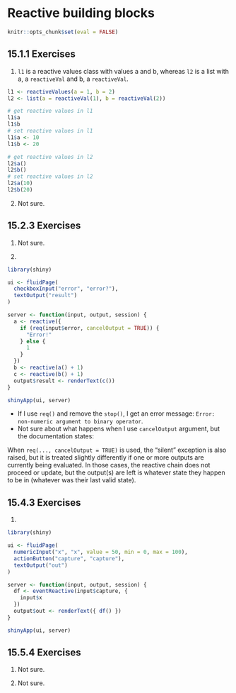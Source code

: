 # Reactive building blocks

```r
knitr::opts_chunk$set(eval = FALSE)
```

## 15.1.1 Exercises {-}

1. `l1` is a reactive values class with values a and b, whereas `l2` is a list with a, a `reactiveVal` and b, a `reactiveVal`. 

```r
l1 <- reactiveValues(a = 1, b = 2)
l2 <- list(a = reactiveVal(1), b = reactiveVal(2))

# get reactive values in l1
l1$a
l1$b
# set reactive values in l1
l1$a <- 10
l1$b <- 20

# get reactive values in l2
l2$a()
l2$b()
# set reactive values in l2
l2$a(10) 
l2$b(20)
```


::: {.rmdwarning}
2. Not sure.
:::


## 15.2.3 Exercises {-}


::: {.rmdwarning}
1. Not sure.
:::



2.
```r
library(shiny)

ui <- fluidPage(
  checkboxInput("error", "error?"),
  textOutput("result")
)

server <- function(input, output, session) {
  a <- reactive({
    if (req(input$error, cancelOutput = TRUE)) {
      "Error!"
    } else {
      1
    }
  })
  b <- reactive(a() + 1)
  c <- reactive(b() + 1)
  output$result <- renderText(c())
}

shinyApp(ui, server)
```

- If I use `req()` and remove the `stop()`, I get an error message: `Error: non-numeric argument to binary operator`.
- Not sure about what happens when I use `cancelOutput` argument, but the documentation states: 


::: {.rmdnote}
When `req(..., cancelOutput = TRUE)` is used, the "silent" exception is also raised, but it is treated slightly differently if one or more outputs are currently being evaluated. In those cases, the reactive chain does not proceed or update, but the output(s) are left is whatever state they happen to be in (whatever was their last valid state).
:::




## 15.4.3 Exercises {-}

1.
```r
library(shiny)

ui <- fluidPage(
  numericInput("x", "x", value = 50, min = 0, max = 100),
  actionButton("capture", "capture"),
  textOutput("out")
)

server <- function(input, output, session) {
  df <- eventReactive(input$capture, { 
    input$x
  })
  output$out <- renderText({ df() })
}

shinyApp(ui, server)
```


## 15.5.4 Exercises {-}

::: {.rmdwarning}
1. Not sure.

2. Not sure.
:::